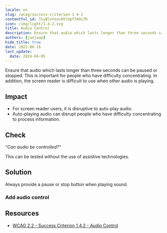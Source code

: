 ```yaml
---
locale: en
slug: /wcag/success-criterion-1-4-2
contentful_id: 31yBloYeos9XlQpfYA9i7R
icon: /img/light/1.4.2.svg
title: Audio Control
description: Ensure that audio which lasts longer than three seconds can be paused or stopped.
authors: [janjaap]
hide_title: true
date: 2022-06-16
last_update:
  date: 2024-04-05
---
```


<Hero
  title="Audio Control"
  imageSrc="/img/light/1.4.2.svg"
  alt="WCAG 1.4.2 - Logo"
  prefix="Success Criterion 1.4.2"
  suffix="Level A"
/>

Ensure that audio which lasts longer than three seconds can be paused or stopped. This is important for people who have difficulty concentrating. In addition, the screen reader is difficult to use when other audio is playing.

## Impact

- For screen reader users, it is disruptive to auto-play audio.
- Auto-playing audio can disrupt people who have difficulty concentrating to process information.

## Check

*“Can audio be controlled?“*

This can be tested without the use of assistive technologies.

## Solution

Always provide a pause or stop button when playing sound.

### Add audio control

<CodeSample id="media-audio-control" locale="en"/>

## Resources

- [WCAG 2.2 - Success Criterion 1.4.2 - Audio Control](https://www.w3.org/TR/WCAG22/#audio-control)
